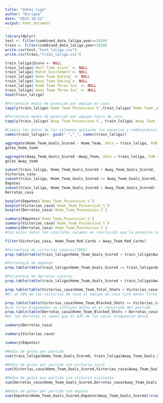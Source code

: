 ```yaml
---
title: "datos_liga"
author: "Enrique"
date: "2022-10-22"
output: html_document
---
```


```r
library(dplyr)
test <- filter(combined_data_laliga,year==2020)
train <- filter(combined_data_laliga,year<2020)
write.csv(test,"test_laliga.csv")
write.csv(train,"train_laliga.csv")
```




```r

train_laliga$Score <- NULL
train_laliga$`Half Time Score` <- NULL
train_laliga$`Match Excitement`<- NULL
train_laliga$`Home Team Rating` <- NULL
train_laliga$`Away Team Rating`<- NULL
train_laliga$`Home Team Throw Ins` <- NULL
train_laliga$`Away Team Throw Ins` <- NULL
head(train_laliga)
```

```r
#Porcentaje medio de posesión por equipo en casa
tapply(train_laliga$`Home Team Possession %`,train_laliga$`Home Team`,mean)
```

```r
#Porcentaje medio de posesión por equipo fuera de casa
tapply(train_laliga$`Away Team Possession %`, train_laliga$`Away Team`, mean)
```

```r
#Limpio los datos de las columnas quitando los espacios y cambiandolos por guiones, puesto que los espacios dan bastantes problemas a la hora de llamar a las variables
names(train_laliga)<- gsub(" ","_", names(train_laliga))
```


```r
aggregate(Home_Team_Goals_Scored ~ Home_Team, data = train_laliga, FUN = mean) -> goles_home_team
goles_home_team
```

```r
aggregate(Away_Team_Goals_Scored ~Away_Team, data = train_laliga, FUN = mean) -> goles_Away_team
goles_Away_team
```


```r
subset(train_laliga, Home_Team_Goals_Scored > Away_Team_Goals_Scored,  ) -> Victorias_casa
Victorias_casa
subset(train_laliga, Home_Team_Goals_Scored == Away_Team_Goals_Scored,) -> Empates
Empates
subset(train_laliga, Home_Team_Goals_Scored < Away_Team_Goals_Scored) -> Derrotas_casa
Derrotas_casa
```

```r
boxplot(Empates$`Home_Team_Possession_%`)
boxplot(Victorias_casa$`Home_Team_Possession_%`)
boxplot(Derrotas_casa$`Home_Team_Possession_%`)
```

```r
summary(Empates$`Home_Team_Possession_%`)
summary(Victorias_casa$`Home_Team_Possession_%`)
summary(Derrotas_casa$`Home_Team_Possession_%`)
#Con estos datos tan similares sacamos en conclusión que la posesión no ha influido mucho en las victorias(pobre Pep)
```

```r
filter(Victorias_casa, Home_Team_Red_Cards > Away_Team_Red_Cards) 
```

```r
#Porcentaje de victorias caseras(TRUE)
prop.table(table(train_laliga$Home_Team_Goals_Scored > train_laliga$Away_Team_Goals_Scored))
```
```r
#Porcentaje de empates
prop.table(table(train_laliga$Home_Team_Goals_Scored == train_laliga$Away_Team_Goals_Scored))
```

```r
#Porcentaje de derrotas caseras
prop.table(table(train_laliga$Home_Team_Goals_Scored < train_laliga$Away_Team_Goals_Scored))
```


```r
prop.table(table(Victorias_casa$Home_Team_Total_Shots > Victorias_casa$Away_Team_Total_Shots))
#En un 30% de las victorias de casa el equipo de casa tiró menos tiros que el de fuera
```
```r
prop.table(table(Victorias_casa$Home_Team_Blocked_Shots <= Victorias_casa$Away_Team_Blocked_Shots))
#Los tiros bloqueados no influyen mucho en el resultado del partido
prop.table(table(Derrotas_casa$Home_Team_Blocked_Shots > Derrotas_casa$Away_Team_Blocked_Shots))
#En las derrotas si vemos que el 43% de las veces bloquearon menos 
```
```r
summary(Derrotas_casa)
```
```r
summary(Victorias_casa)
```
```r
summary(Empates)
```
```r
#Media de goles por partido
sum(train_laliga$Home_Team_Goals_Scored, train_laliga$Away_Team_Goals_Scored)/nrow(train_laliga)
```   
```r
#Media de goles por partido con victoria local
sum(Victorias_casa$Home_Team_Goals_Scored,Victorias_casa$Away_Team_Goals_Scored)/nrow(Victorias_casa)
```


```r
#Media de goles por partido con victoria visitante
sum(Derrotas_casa$Home_Team_Goals_Scored,Derrotas_casa$Away_Team_Goals_Scored)/nrow(Derrotas_casa)
```

```r
#Media de goles por partido con empate
sum(Empates$Home_Team_Goals_Scored,Empates$Away_Team_Goals_Scored)/nrow(Empates)
```




